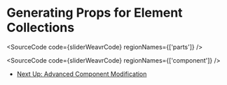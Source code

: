 

# Generating Props for Element Collections

<SourceCode code={sliderWeavrCode} regionNames={['parts']} />

<SourceCode code={sliderWeavrCode} regionNames={['component']} />

<Canvas of={Stories.SliderWeavrStory} />

- [Next Up: Advanced Component Modification](?path=/docs/react-advanced-component-modification-intro--docs)
